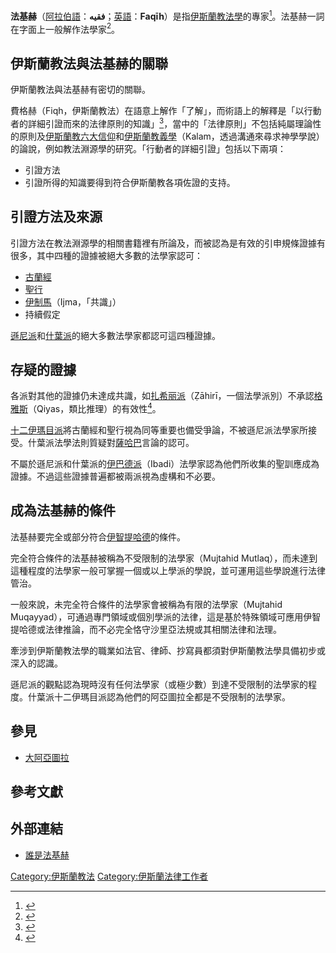'''法基赫'''（[[阿拉伯語|阿拉伯語]]：'''فقيه'''；[[英語|英語]]：'''Faqīh'''）是指[[伊斯蘭教法學|伊斯蘭教法學]]的專家<ref>{{cite book | language = en | author = Brian Kettell | title = ''Frequently Asked Questions in Islamic Finance'' | date = 2010年 | publisher = John Wiley and Sons | isbn = 0470748605 | pages = 第229頁 }}</ref>。法基赫一詞在字面上一般解作法學家<ref>{{cite book | language = en | author = Abbas Amanat、Frank Griffel | title = ''Shari'a: Islamic law in the contemporary context'' | url = https://archive.org/details/shariaislamiclaw0000unse | date = 2007年 | publisher = Stanford University Press | isbn = 0804756392 | pages = 第131頁 }}</ref>。

== 伊斯蘭教法與法基赫的關聯 ==

伊斯蘭教法與法基赫有密切的關聯。

費格赫（Fiqh，伊斯蘭教法）在語意上解作「了解」，而術語上的解釋是「以行動者的詳細引證而來的法律原則的知識」<ref>{{cite book | language = en | author = P. M. Kulseth | title = ''Redeemed'' | date = 2010年 | publisher = Xlibris Corporation | isbn = 1453559183 | pages = 第440頁 }}</ref>，當中的「法律原則」不包括純屬理論性的原則及[[伊斯蘭教六大信仰|伊斯蘭教六大信仰]]和[[伊斯兰教义学|伊斯蘭教義學]]（Kalam，透過溝通來尋求神學學說）的論說，例如教法淵源學的研究。「行動者的詳細引證」包括以下兩項：

*引證方法
*引證所得的知識要得到符合伊斯蘭教各項佐證的支持。

== 引證方法及來源 ==

引證方法在教法淵源學的相關書籍裡有所論及，而被認為是有效的引申規條證據有很多，其中四種的證據被絕大多數的法學家認可：

*[[古蘭經|古蘭經]]
*[[聖行|聖行]]
*[[伊制馬|伊制馬]]（Ijma，「共識」）
*持續假定

[[遜尼派|遜尼派]]和[[什葉派|什葉派]]的絕大多數法學家都認可這四種證據。

== 存疑的證據 ==

各派對其他的證據仍未達成共識，如[[扎希丽派|扎希丽派]]（Ẓāhirī，一個法學派別）不承認[[格雅斯|格雅斯]]（Qiyas，類比推理）的有效性<ref>{{cite book | language = en | author = Mircea Eliade、Charles J. Adams | title = ''The Encyclopedia of religion'' | date = 1987年 | publisher = Macmillan | isbn = 0029098300 | pages = 第128頁 }}</ref>。

[[十二伊玛目派|十二伊瑪目派]]將古蘭經和聖行視為同等重要也備受爭論，不被遜尼派法學家所接受。什葉派法學法則質疑對[[薩哈巴|薩哈巴]]言論的認可。

不屬於遜尼派和什葉派的[[伊巴德派|伊巴德派]]（Ibadi）法學家認為他們所收集的聖訓應成為證據。不過這些證據普遍都被兩派視為虛構和不必要。

== 成為法基赫的條件 ==

法基赫要完全或部分符合[[伊智提哈德|伊智提哈德]]的條件。

完全符合條件的法基赫被稱為不受限制的法學家（Mujtahid Mutlaq），而未達到這種程度的法學家一般可掌握一個或以上學派的學說，並可運用這些學說進行法律管治。

一般來說，未完全符合條件的法學家會被稱為有限的法學家（Mujtahid Muqayyad），可通過專門領域或個別學派的法律，這是基於特殊領域可應用伊智提哈德或法律推論，而不必完全恪守沙里亞法規或其相關法律和法理。

牽涉到伊斯蘭教法學的職業如法官、律師、抄寫員都須對伊斯蘭教法學具備初步或深入的認識。

遜尼派的觀點認為現時沒有任何法學家（或極少數）到達不受限制的法學家的程度。什葉派十二伊瑪目派認為他們的阿亞圖拉全都是不受限制的法學家。

== 參見 ==
*[[大阿亞圖拉|大阿亞圖拉]]

==參考文獻==
<div class="references-small">
<references></references>
</div>

== 外部連結 ==
* {{en}}[https://web.archive.org/web/20060926083948/http://www.balagh.com/english/articles/WHO%20IS%20A%20FAQIH.htm 誰是法基赫]

[[Category:伊斯蘭教法|Category:伊斯蘭教法]]
[[Category:伊斯蘭法律工作者|Category:伊斯蘭法律工作者]]